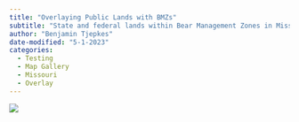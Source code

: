 ```yaml
---
title: "Overlaying Public Lands with BMZs"
subtitle: "State and federal lands within Bear Management Zones in Missouri."
author: "Benjamin Tjepkes"
date-modified: "5-1-2023"
categories:
  - Testing
  - Map Gallery
  - Missouri
  - Overlay
---
```


![](../gallery/img-map-6.jpg)




